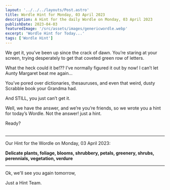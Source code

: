 ```yaml
---
layout: '../../../layouts/Post.astro'
title: Wordle Hint for Monday, 03 April 2023
description: A Hint for the daily Wordle on Monday, 03 April 2023
publishDate: 2023-04-03
featuredImage: '/src/assets/images/genericwordle.webp'
excerpt: 'Wordle Hint for Today...'
tags: ['Wordle Hint']
---
```


We get it, you’ve been up since the crack of dawn. You’re staring at your screen, trying desperately to get that coveted green row of letters. 

What the heck could it be!??
I’ve normally figured it out by now!
I can’t let Aunty Margaret beat me again… 

You’ve pored over dictionaries, thesauruses, and even that weird, dusty Scrabble book your Grandma had.

And STILL, you just can’t get it. 

Well, we have the answer, and we’re you’re friends, so we wrote you a hint for today’s Wordle.
Not the answer! just a hint. 

Ready?<br /><br />

----

Our Hint for the Wordle on Monday, 03 April 2023:

**Delicate plants, foliage, blooms, shrubbery, petals, greenery, shrubs, perennials, vegetation, verdure**

----

Ok, we'll see you again tomorrow, 

Just a Hint Team.
